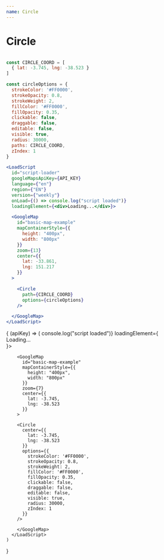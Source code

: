```yaml
---
name: Circle
---
```



# Circle

```jsx

const CIRCLE_COORD = [
  { lat: -3.745, lng: -38.523 }
]

const circleOptions = {
  strokeColor: '#FF0000',
  strokeOpacity: 0.8,
  strokeWeight: 2,
  fillColor: '#FF0000',
  fillOpacity: 0.35,
  clickable: false,
  draggable: false,
  editable: false,
  visible: true,
  radius: 30000,
  paths: CIRCLE_COORD,
  zIndex: 1
}

<LoadScript
  id="script-loader"
  googleMapsApiKey={API_KEY}
  language={"en"}
  region={"EN"}
  version={"weekly"}
  onLoad={() => console.log("script loaded")}
  loadingElement={<div>Loading...</div>}>

  <GoogleMap
    id="basic-map-example"
    mapContainerStyle={{
      height: "400px",
      width: "800px"
    }}
    zoom={13}
    center={{
      lat: -33.861,
      lng: 151.217
    }}
  >

    <Circle
      path={CIRCLE_COORD}
      options={circleOptions}
    />

  </GoogleMap>
</LoadScript>
```

<WithApiKey>
  {
    (apiKey) => (
      <LoadScript
        id="script-loader"
        googleMapsApiKey={apiKey}
        language={"en"}
        region={"EN"}
        version={"weekly"}
        onLoad={() => console.log("script loaded")}
        loadingElement={<div>Loading...</div>}>

        <GoogleMap
          id="basic-map-example"
          mapContainerStyle={{
            height: "400px",
            width: "800px"
          }}
          zoom={7}
          center={{
            lat: -3.745,
            lng: -38.523
          }}
        >

        <Circle
          center={{ 
            lat: -3.745, 
            lng: -38.523 
          }}
          options={{
            strokeColor: '#FF0000',
            strokeOpacity: 0.8,
            strokeWeight: 2,
            fillColor: '#FF0000',
            fillOpacity: 0.35,
            clickable: false,
            draggable: false,
            editable: false,
            visible: true,
            radius: 30000,
            zIndex: 1
          }}
        />

        </GoogleMap>
      </LoadScript>
    )

}

</WithApiKey>
